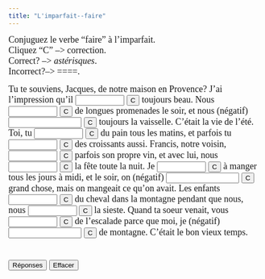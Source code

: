 ```yaml
---
title: "L'imparfait--faire"
---
```


<p align=left><font face="Garamond" size="4">Conjuguez le verbe "faire" 
        à l'imparfait.<br>
        Cliquez "C" --&gt; correction.<br>
        Correct? --&gt; *astérisques*. <br>
        Incorrect?--&gt; ====.</font></p>

   <form action="" method=post>
              <font face="Garamond" size="4">Tu te souviens, Jacques, de notre 
              maison en Provence? J'ai l'impression qu'il 
              <input size=9 name=item1>
              <input onClick="dasher(form.item1, 'faisait')" type=button value=C name=Button>
              toujours beau. Nous 
              <input size=9 name=item2>
              <input onClick="dasher(form.item2, 'faisions')" type=button value=C name=Button>
              de longues promenades le soir, et nous (négatif) 
              <input size=15 name=item3>
              <input onClick="dasher(form.item3, 'ne faisions pas')" type=button value=C name=Button>
              toujours la vaisselle. C'était la vie de l'été. Toi, tu 
              <input size=9 
      name=item4>
              <input onClick="dasher(form.item4, 'faisais')" type=button value=C name=Button>
              du pain tous les matins, et parfois tu 
              <input size=9 name=item5>
              <input onClick="dasher(form.item5, 'faisais')" type=button value=C name=Button>
              des croissants aussi. Francis, notre voisin, 
              <input size=9 name=item6>
              <input onClick="dasher(form.item6, 'faisait')" type=button value=C name=Button>
              parfois son propre vin, et avec lui, nous 
              <input size=9 name=item7>
              <input onClick="dasher(form.item7, 'faisions')" type=button value=C name=Button>
              la fête toute la nuit. Je 
              <input size=9 name=item8>
              <input onClick="dasher(form.item8, 'faisais')" type=button value=C name=Button>
              à manger tous les jours à midi, et le soir, on (négatif) 
              <input size=15 
      name=item9>
              <input onClick="dasher(form.item9, 'ne faisait pas')" type=button value=C name=Button>
              grand chose, mais on mangeait ce qu'on avait. Les enfants 
              <input size=9 
      name=item10>
              <input onClick="dasher(form.item10, 'faisaient')" type=button value=C name=Button>
              du cheval dans la montagne pendant que nous, nous 
              <input size=9 
      name=item11>
              <input onClick="dasher(form.item11, 'faisions')" type=button value=C name=Button>
              la sieste. Quand ta soeur venait, vous 
              <input size=9 name=item12>
              <input onClick="dasher(form.item12, 'faisiez')" type=button value=C name=Button>
              de l'escalade parce que moi, je (négatif) 
              <input size=15 name=item13>
              <input onClick="dasher(form.item13, 'ne faisais pas')" type=button value=C name=Button>
              de montagne. C'était le bon vieux temps. <br>
              <br>
              <br>
              <input onClick="form.item1.value='faisait';form.item2.value='faisions';form.item3.value='ne faisions pas';form.item4.value='faisais';form.item5.value='faisais';form.item6.value='faisait';form.item7.value='faisions';form.item8.value='faisais';form.item9.value='ne faisait pas';form.item10.value='faisaient';form.item11.value='faisions';form.item12.value='faisiez';form.item13.value='ne faisais pas';" type=button value="Réponses" name=Button>
              <input onClick="form.item1.value='';form.item2.value='';form.item3.value='';form.item4.value='';form.item5.value='';form.item6.value='';form.item7.value='';form.item8.value='';form.item9.value='';form.item10.value='';form.item11.value='';form.item12.value='';form.item13.value='';" type=button value="Effacer" name=Button>
              </font> 
            </form>

<SCRIPT Language="JavaScript">
//  This code is based on George Mitrevski's original CLOZE code.  
//  Dennie Hoopingarner modified it to provide more detailed feedback about the user's responses, 
//  in a manner similar to the Dasher program.
//  You are welcome to use and modify this code, but please give credit where credit is due. 
//  Dennie Hoopingarner, Michigan State University  hooping4@msu.edu
//  Content by: Alison Murray Levine, University of Virginia, alevine@virginia.edu, 
function dasher(Student, Correct) {
var studentAnswer = Student.value;
var correctAnswer = Correct;
result = ""
for (var c = 0; c< correctAnswer.length; c ++) {
	var CorrectX = correctAnswer.charAt(c);
	var StudentX = studentAnswer.charAt(c);
	if (CorrectX == StudentX) {
	result = result + CorrectX;
	}
	else {
	result = result +  "=";
	}
}
Student.value = result;
    if (studentAnswer == correctAnswer){
    Student.value = "*" + studentAnswer + "*";
    }
}

<!-- done hiding --></SCRIPT>